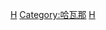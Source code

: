 {{Commonscat|People of Havana}}

[[Category:各首都人物|H]]
[[Category:哈瓦那|Category:哈瓦那]]
[[Category:古巴各省人物|H]]